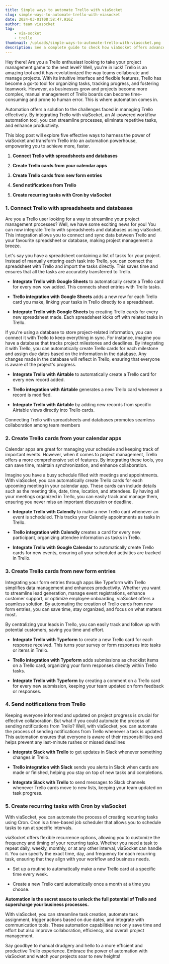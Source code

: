 ```yaml
---
title: Simple ways to automate Trello with viaSocket
slug: simple-ways-to-automate-trello-with-viasocket
date: 2024-03-01T08:58:47.916Z
author: team viasocket
tag:
    - via-socket
    - trello
thumbnail: /uploads/simple-ways-to-automate-trello-with-viasocket.png
description: See a complete guide to check how viaSocket offers advanced workflows, AI assistance, and more cost-effective pricing with generous free usage limits compared to Make's restrictive plans and costs.
---
```


Hey there! Are you a Trello enthusiast looking to take your project management game to the next level? Well, you're in luck! Trello is an amazing tool and it has revolutionized the way teams collaborate and manage projects. With its intuitive interface and flexible features, Trello has become a go-to tool for organizing tasks, tracking progress, and fostering teamwork. However, as businesses grow and projects become more complex, manual management of Trello boards can become time-consuming and prone to human error. This is where automation comes in.

Automation offers a solution to the challenges faced in managing Trello effectively. By integrating Trello with viaSocket, an AI-powered workflow automation tool, you can streamline processes, eliminate repetitive tasks, and enhance productivity.

This blog post will explore five effective ways to harness the power of viaSocket and transform Trello into an automation powerhouse, empowering you to achieve more, faster.

1. **Connect Trello with spreadsheets and databases**

2. **Create Trello cards from your calendar apps**

3. **Create Trello cards from new form entries**

4. **Send notifications from Trello**

5. **Create recurring tasks with Cron by viaSocket**

### 1. Connect Trello with spreadsheets and databases<a id="1-connect-trello-with-spreadsheets-and-databases"></a>

Are you a Trello user looking for a way to streamline your project management processes? Well, we have some exciting news for you! You can now integrate Trello with spreadsheets and databases using viaSocket. This integration allows you to connect and sync data between Trello and your favourite spreadsheet or database, making project management a breeze.

Let's say you have a spreadsheet containing a list of tasks for your project. Instead of manually entering each task into Trello, you can connect the spreadsheet with Trello and import the tasks directly. This saves time and ensures that all the tasks are accurately transferred to Trello.

-   **Integrate Trello with Google Sheets** to automatically create a Trello card for every new row added. This connects sheet entries with Trello tasks.

*   **Trello integration with Google Sheets** adds a new row for each Trello card you make, linking your tasks in Trello directly to a spreadsheet.

-   **Integrate Trello with Google Sheets** by creating Trello cards for every new spreadsheet made. Each spreadsheet kicks off with related tasks in Trello.

If you're using a database to store project-related information, you can connect it with Trello to keep everything in sync. For instance, imagine you have a database that tracks project milestones and deadlines. By integrating it with Trello, you can automatically create Trello cards for each milestone and assign due dates based on the information in the database. Any changes made in the database will reflect in Trello, ensuring that everyone is aware of the project's progress.

-   **Integrate Trello with Airtable** to automatically create a Trello card for every new record added.

*   **Trello integration with Airtable** generates a new Trello card whenever a record is modified.

-   **Integrate Trello with Airtable** by adding new records from specific Airtable views directly into Trello cards.

Connecting Trello with spreadsheets and databases promotes seamless collaboration among team members

### 2. Create Trello cards from your calendar apps<a id="2-create-trello-cards-from-your-calendar-apps"></a>

Calendar apps are great for managing your schedule and keeping track of important events. However, when it comes to project management, Trello offers a more comprehensive set of features. By integrating these tools, you can save time, maintain synchronization, and enhance collaboration.

Imagine you have a busy schedule filled with meetings and appointments. With viaSocket, you can automatically create Trello cards for each upcoming meeting in your calendar app. These cards can include details such as the meeting title, date, time, location, and attendees. By having all your meetings organized in Trello, you can easily track and manage them, ensuring you never miss an important discussion or deadline.

-   **Integrate Trello with Calendly** to make a new Trello card whenever an event is scheduled. This tracks your Calendly appointments as tasks in Trello.

*   **Trello integration with Calendly** creates a card for every new participant, organizing attendee information as tasks in Trello.

-   **Integrate Trello with Google Calendar** to automatically create Trello cards for new events, ensuring all your scheduled activities are tracked in Trello.

### 3. Create Trello cards from new form entries<a id="3-create-trello-cards-from-new-form-entries"></a>

Integrating your form entries through apps like Typeform with Trello simplifies data management and enhances productivity. Whether you want to streamline lead generation, manage event registrations, enhance customer support, or optimize employee onboarding, viaSocket offers a seamless solution. By automating the creation of Trello cards from new form entries, you can save time, stay organized, and focus on what matters most.

By centralizing your leads in Trello, you can easily track and follow up with potential customers, saving you time and effort.

-   **Integrate Trello with Typeform** to create a new Trello card for each response received. This turns your survey or form responses into tasks or items in Trello.

*   **Trello integration with Typeform** adds submissions as checklist items on a Trello card, organizing your form responses directly within Trello tasks.

-   **Integrate Trello with Typeform** by creating a comment on a Trello card for every new submission, keeping your team updated on form feedback or responses.

### 4. Send notifications from Trello<a id="4-send-notifications-from-trello"></a>

Keeping everyone informed and updated on project progress is crucial for effective collaboration. But what if you could automate the process of sending notifications from Trello? Well, with viaSocket, you can automate the process of sending notifications from Trello whenever a task is updated. This automation ensures that everyone is aware of their responsibilities and helps prevent any last-minute rushes or missed deadlines

-   **Integrate Slack with Trello** to get updates in Slack whenever something changes in Trello.

*   **Trello integration with Slack** sends you alerts in Slack when cards are made or finished, helping you stay on top of new tasks and completions.

-   **Integrate Slack with Trello** to send messages to Slack channels whenever Trello cards move to new lists, keeping your team updated on task progress.

### 5. Create recurring tasks with Cron by viaSocket<a id="5-create-recurring-tasks-with-cron-by-viasocket"></a>

With viaSocket, you can automate the process of creating recurring tasks using Cron. Cron is a time-based job scheduler that allows you to schedule tasks to run at specific intervals.

viaSocket offers flexible recurrence options, allowing you to customize the frequency and timing of your recurring tasks. Whether you need a task to repeat daily, weekly, monthly, or at any other interval, viaSocket can handle it. You can specify the exact time, day, and frequency for each recurring task, ensuring that they align with your workflow and business needs.

-   Set up a routine to automatically make a new Trello card at a specific time every week.

*   Create a new Trello card automatically once a month at a time you choose.

**Automation is the secret sauce to unlock the full potential of Trello and supercharge your business processes.**

With viaSocket, you can streamline task creation, automate task assignment, trigger actions based on due dates, and integrate with communication tools. These automation capabilities not only save time and effort but also improve collaboration, efficiency, and overall project management.

Say goodbye to manual drudgery and hello to a more efficient and productive Trello experience. Embrace the power of automation with viaSocket and watch your projects soar to new heights!
